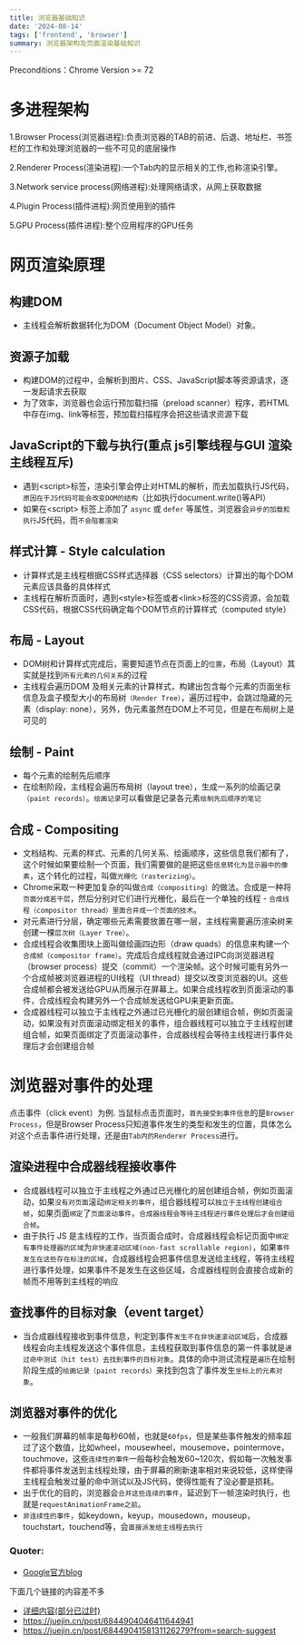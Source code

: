 ```yaml
---
title: 浏览器基础知识
date: '2024-08-14'
tags: ['frontend', 'browser']
summary: 浏览器架构及页面渲染基础知识
---
```

Preconditions：Chrome Version >= 72

# 多进程架构

1.Browser Process(浏览器进程):负责浏览器的TAB的前进、后退、地址栏、书签栏的工作和处理浏览器的一些不可见的底层操作

2.Renderer Process(渲染进程):一个Tab内的显示相关的工作,也称渲染引擎。

3.Network service process(网络进程):处理网络请求，从网上获取数据

4.Plugin Process(插件进程):网页使用到的插件

5.GPU Process(插件进程):整个应用程序的GPU任务





# 网页渲染原理

## 构建DOM
- 主线程会解析数据转化为DOM（Document Object Model）对象。

## 资源子加载
- 构建DOM的过程中，会解析到图片、CSS、JavaScript脚本等资源请求，逐一发起请求去获取
- 为了效率，浏览器也会运行预加载扫描（preload scanner）程序，若HTML中存在img、link等标签，预加载扫描程序会把这些请求资源下载

## JavaScript的下载与执行(重点 js引擎线程与GUI 渲染主线程互斥)
- 遇到\<script\>标签，渲染引擎会停止对HTML的解析，而去加载执行JS代码，`原因在于JS代码可能会改变DOM的结构`（比如执行document.write()等API）
- 如果在\<script\> 标签上添加了 `async` 或 `defer` 等属性，浏览器会`异步的加载和执行`JS代码，而`不会阻塞渲染`

## 样式计算 - Style calculation
- 计算样式是主线程根据CSS样式选择器（CSS selectors）计算出的每个DOM元素应该具备的具体样式
- 主线程在解析页面时，遇到\<style\>标签或者\<link\>标签的CSS资源，会加载CSS代码，根据CSS代码确定每个DOM节点的计算样式（computed style）

## 布局 - Layout
- DOM树和计算样式完成后，需要知道节点在页面上的`位置`，布局（Layout）其实就是找到`所有元素的几何关系`的过程
- 主线程会遍历DOM 及相关元素的计算样式，构建出包含每个元素的页面坐标信息及盒子模型大小的布局树`（Render Tree）`，遍历过程中，会跳过隐藏的元素（display: none），另外，伪元素虽然在DOM上不可见，但是在布局树上是可见的

## 绘制 - Paint
- 每个元素的绘制先后顺序
- 在绘制阶段，主线程会遍历布局树（layout tree），生成一系列的绘画记录`（paint records）`。`绘画记录`可以看做是记录各元素`绘制先后顺序的笔记`

## 合成 - Compositing
- 文档结构、元素的样式、元素的几何关系、绘画顺序，这些信息我们都有了，这个时候如果要绘制一个页面，我们需要做的是把这些`信息转化为显示器中的像素`，这个转化的过程，叫做`光栅化（rasterizing）`。
- Chrome采取一种更加复杂的叫做`合成（compositing）`的做法。合成是一种将`页面分成若干层`，然后分别对它们进行光栅化，最后在一个单独的线程 - `合成线程（compositor thread）里面合并成一个页面的技术`。
- 对元素进行分层，确定哪些元素需要放置在哪一层，主线程需要遍历渲染树来创建一棵`层次树（Layer Tree）`。
- 合成线程会收集图块上面叫做绘画四边形（draw quads）的信息来构建一个`合成帧（compositor frame）`。完成后合成线程就会通过IPC向浏览器进程（browser process）提交（commit）一个渲染帧。这个时候可能有另外一个合成帧被浏览器进程的UI线程（UI thread）提交以改变浏览器的UI。这些合成帧都会被发送给GPU从而展示在屏幕上。如果合成线程收到页面滚动的事件，合成线程会构建另外一个合成帧发送给GPU来更新页面。
- 合成器线程可以独立于主线程之外通过已光栅化的层创建组合帧，例如页面滚动，如果没有对页面滚动绑定相关的事件，组合器线程可以独立于主线程创建组合帧，如果页面绑定了页面滚动事件，合成器线程会等待主线程进行事件处理后才会创建组合帧


# 浏览器对事件的处理
点击事件（click event）为例. 当鼠标点击页面时，`首先接受到事件信息`的是`Browser Process`，但是Browser Process只知道事件发生的类型和发生的位置，具体怎么对这个点击事件进行处理，还是由`Tab内的Renderer Process`进行。

## 渲染进程中合成器线程接收事件
- 合成器线程可以独立于主线程之外通过已光栅化的层创建组合帧，例如页面滚动，如果`没有对页面`滚动`绑定相关的事件`，组合器线程可以`独立于主线程创建组合帧`，如果页面`绑定`了`页面滚动事件`，`合成器线程会等待主线程进行事件处理后才会创建组合帧`。
- 由于执行 JS 是主线程的工作，当页面合成时，合成器线程会标记页面中`绑定有事件处理器的区域`为`非快速滚动区域(non-fast scrollable region)`，如果`事件发生在这些存在标注的区域`，合成器线程会把事件信息发送给主线程，等待主线程进行事件处理，如果事件不是发生在这些区域，合成器线程则会直接合成新的帧而不用等到主线程的响应

## 查找事件的目标对象（event target）
- 当合成器线程接收到事件信息，判定到事件`发生不在非快速滚动区域`后，合成器线程会向主线程发送这个事件信息，主线程获取到事件信息的第一件事就是`通过命中测试（hit test）去找到事件的目标对象`。具体的命中测试流程是`遍历`在绘制阶段生成的`绘画记录（paint records）`来找到包含了事件发生`坐标上的元素对象`。

## 浏览器对事件的优化
- 一般我们屏幕的帧率是每秒60帧，也就是`60fps`，但是某些事件触发的频率超过了这个数值，比如wheel，mousewheel，mousemove，pointermove，touchmove，这些`连续性的事件`一般每秒会触发60~120次，假如每一次触发事件都将事件发送到主线程处理，由于屏幕的刷新速率相对来说较低，这样使得主线程会触发过量的命中测试以及JS代码，使得性能有了没必要是损耗。
- 出于优化的目的，浏览器会`合并这些连续的事件`，延迟到下一帧渲染时执行，也就是`requestAnimationFrame之前`。
- `非连续性的事件`，如keydown，keyup，mousedown，mouseup，touchstart，touchend等，会`直接派发给主线程去执行`


### Quoter:
- [Google官方blog](https://developer.chrome.com/blog/inside-browser-part1?hl=zh-cn)

下面几个链接的内容差不多
- [详细内容(部分已过时)](https://github.com/yacan8/blog/issues/28)
- https://juejin.cn/post/6844904046411644941
- https://juejin.cn/post/6844904158131126279?from=search-suggest
